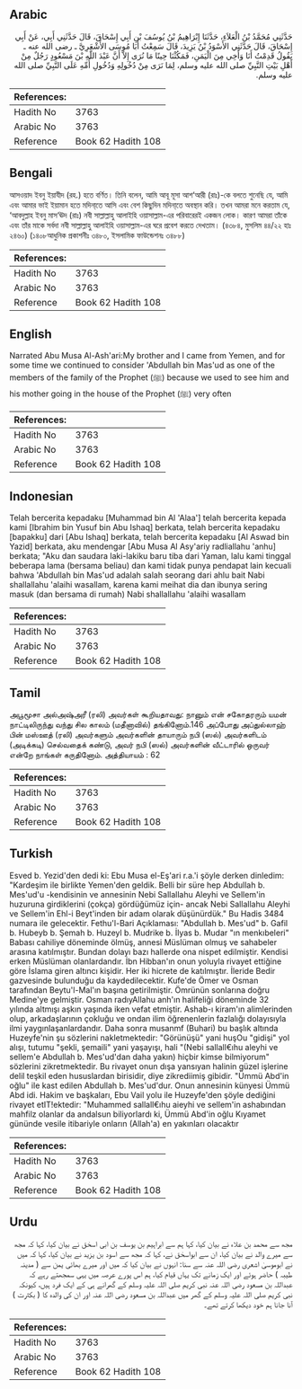## Arabic


<div dir="rtl" lang="ar" style={{fontSize:'larger',backgroundColor:'#f8f9fa',padding:20}}>
حَدَّثَنِي مُحَمَّدُ بْنُ الْعَلاَءِ، حَدَّثَنَا إِبْرَاهِيمُ بْنُ يُوسُفَ بْنِ أَبِي إِسْحَاقَ، قَالَ حَدَّثَنِي أَبِي، عَنْ أَبِي إِسْحَاقَ، قَالَ حَدَّثَنِي الأَسْوَدُ بْنُ يَزِيدَ، قَالَ سَمِعْتُ أَبَا مُوسَى الأَشْعَرِيَّ ـ رضى الله عنه ـ يَقُولُ قَدِمْتُ أَنَا وَأَخِي مِنَ الْيَمَنِ، فَمَكُثْنَا حِينًا مَا نُرَى إِلاَّ أَنَّ عَبْدَ اللَّهِ بْنَ مَسْعُودٍ رَجُلٌ مِنْ أَهْلِ بَيْتِ النَّبِيِّ صلى الله عليه وسلم، لِمَا نَرَى مِنْ دُخُولِهِ وَدُخُولِ أُمِّهِ عَلَى النَّبِيِّ صلى الله عليه وسلم‏.‏
</div>
<div style={{backgroundColor:'#f8f9fa',padding:20, marginBottom: 10}}><table> <thead> <tr> <th>References:</th> <th></th> </tr> </thead> <tbody><tr><td>Hadith No</td><td>3763</td></tr><tr><td>Arabic No</td><td>3763</td></tr><tr><td>Reference</td><td>Book 62 Hadith 108</td></tr></tbody></table></div>

## Bengali


<div dir="ltr" lang="bn" style={{fontSize:'larger',backgroundColor:'#f8f9fa',padding:20}}>
আসওয়াদ ইবনু ইয়াযীদ (রহ.) হতে বর্ণিত। তিনি বলেন, আমি আবূ মূসা আশ‘আরী (রাঃ)-কে বলতে শুনেছি যে, আমি এবং আমার ভাই ইয়ামান হতে মদিনা্তে আসি এবং বেশ কিছুদিন মদিনা্তে অবস্থান করি। তখন আমরা মনে করতাম যে, ‘আবদুল্লাহ ইবনু মাস‘ঊদ (রাঃ) নবী সাল্লাল্লাহু আলাইহি ওয়াসাল্লাম-এর পরিবারেরই একজন লোক। কারণ আমরা তাঁকে এবং তাঁর মাকে সর্বদা নবী সাল্লাল্লাহু আলাইহি ওয়াসাল্লাম-এর ঘরে প্রবেশ করতে দেখতাম। (৪৩৮৪, মুসলিম ৪৪/২২ হাঃ ২৪৬০) (১৪০৮আধুনিক প্রকাশনীঃ ৩৪৮০, ইসলামিক ফাউন্ডেশনঃ ৩৪৮৮)
</div>
<div style={{backgroundColor:'#f8f9fa',padding:20, marginBottom: 10}}><table> <thead> <tr> <th>References:</th> <th></th> </tr> </thead> <tbody><tr><td>Hadith No</td><td>3763</td></tr><tr><td>Arabic No</td><td>3763</td></tr><tr><td>Reference</td><td>Book 62 Hadith 108</td></tr></tbody></table></div>

## English


<div dir="ltr" lang="en" style={{fontSize:'larger',backgroundColor:'#f8f9fa',padding:20}}>
Narrated Abu Musa Al-Ash'ari:My brother and I came from Yemen, and for some time we continued to consider 'Abdullah bin Mas'ud as one of the members of the family of the Prophet (ﷺ) because we used to see him and his mother going in the house of the Prophet (ﷺ) very often
</div>
<div style={{backgroundColor:'#f8f9fa',padding:20, marginBottom: 10}}><table> <thead> <tr> <th>References:</th> <th></th> </tr> </thead> <tbody><tr><td>Hadith No</td><td>3763</td></tr><tr><td>Arabic No</td><td>3763</td></tr><tr><td>Reference</td><td>Book 62 Hadith 108</td></tr></tbody></table></div>

## Indonesian


<div dir="ltr" lang="id" style={{fontSize:'larger',backgroundColor:'#f8f9fa',padding:20}}>
Telah bercerita kepadaku [Muhammad bin Al 'Alaa'] telah bercerita kepada kami [Ibrahim bin Yusuf bin Abu Ishaq] berkata, telah bercerita kepadaku [bapakku] dari [Abu Ishaq] berkata, telah bercerita kepadaku [Al Aswad bin Yazid] berkata, aku mendengar [Abu Musa Al Asy'ariy radliallahu 'anhu] berkata; "Aku dan saudara laki-lakiku baru tiba dari Yaman, lalu kami tinggal beberapa lama (bersama beliau) dan kami tidak punya pendapat lain kecuali bahwa 'Abdullah bin Mas'ud adalah salah seorang dari ahlu bait Nabi shallallahu 'alaihi wasallam, karena kami meihat dia dan ibunya sering masuk (dan bersama di rumah) Nabi shallallahu 'alaihi wasallam
</div>
<div style={{backgroundColor:'#f8f9fa',padding:20, marginBottom: 10}}><table> <thead> <tr> <th>References:</th> <th></th> </tr> </thead> <tbody><tr><td>Hadith No</td><td>3763</td></tr><tr><td>Arabic No</td><td>3763</td></tr><tr><td>Reference</td><td>Book 62 Hadith 108</td></tr></tbody></table></div>

## Tamil


<div dir="ltr" lang="ta" style={{fontSize:'larger',backgroundColor:'#f8f9fa',padding:20}}>
அபூமூசா அல்அஷ்அரீ (ரலி) அவர்கள் கூறியதாவது: நானும் என் சகோதரரும் யமன் நாட்டிலிருந்து வந்து சில காலம் (மதீனாவில்) தங்கினோம்.146 அப்போது அப்துல்லாஹ் பின் மஸ்ஊத் (ரலி) அவர்களும் அவர்களின் தாயாரும் நபி (ஸல்) அவர்களிடம் (அடிக்கடி) செல்வதைக் கண்டு, அவர் நபி (ஸல்) அவர்களின் வீட்டாரில் ஒருவர் என்றே நாங்கள் கருதினோம். அத்தியாயம் : 62
</div>
<div style={{backgroundColor:'#f8f9fa',padding:20, marginBottom: 10}}><table> <thead> <tr> <th>References:</th> <th></th> </tr> </thead> <tbody><tr><td>Hadith No</td><td>3763</td></tr><tr><td>Arabic No</td><td>3763</td></tr><tr><td>Reference</td><td>Book 62 Hadith 108</td></tr></tbody></table></div>

## Turkish


<div dir="ltr" lang="tr" style={{fontSize:'larger',backgroundColor:'#f8f9fa',padding:20}}>
Esved b. Yezid'den dedi ki: Ebu Musa el-Eş'ari r.a.'i şöyle derken dinledim: "Kardeşim ile birlikte Yemen'den geldik. Belli bir süre hep Abdullah b. Mes'ud'u -kendisinin ve annesinin Nebi Sallallahu Aleyhi ve Sellem'in huzuruna girdiklerini (çokça) gördüğümüz için- ancak Nebi Sallallahu Aleyhi ve Sellem'in Ehl-i Beyt'inden bir adam olarak düşünürdük." Bu Hadis 3484 numara ile gelecektir. Fethu'l-Bari Açıklaması: "Abdullah b. Mes'ud" b. Gafil b. Hubeyb b. Şemah b. Huzeyl b. Mudrike b. İlyas b. Mudar "ın menkıbeleri" Babası cahiliye döneminde ölmüş, annesi Müslüman olmuş ve sahabeler arasına katılmıştır. Bundan dolayı bazı hallerde ona nispet edilmiştir. Kendisi erken Müslüman olanlardandır. İbn Hibban'ın onun yoluyla rivayet ettiğine göre İslama giren altıncı kişidir. Her iki hicrete de katılmıştır. İleride Bedir gazvesinde bulunduğu da kaydedilecektir. Kufe'de Ömer ve Osman tarafından Beytu'l-Mal'ın başına getirilmiştir. Ömrünün sonlarına doğru Medine'ye gelmiştir. Osman radıyAllahu anh'ın halifeliği döneminde 32 yılında altmışı aşkın yaşında iken vefat etmiştir. Ashab-ı kiram'ın alimlerinden olup, arkadaşlarının çokluğu ve ondan ilim öğrenenlerin fazlalığı dolayısıyla ilmi yaygınlaşanlardandır. Daha sonra musanmf (Buhari) bu başlık altında Huzeyfe'nin şu sözlerini nakletmektedir: "Görünüşü" yani huşOu "gidişi" yol alışı, tutumu "şekli, şemaili" yani yaşayışı, hali "(Nebi sallall€ıhu aleyhi ve sellem'e Abdullah b. Mes'ud'dan daha yakın) hiçbir kimse bilmiyorum" sözlerini zikretmektedir. Bu rivayet onun dışa yansıyan halinin güzel işlerine delil teşkil eden hususlardan birisidir, diye zikrediimiş gibidir. "Ümmü Abd'in oğlu" ile kast edilen Abdullah b. Mes'ud'dur. Onun annesinin künyesi Ümmü Abd idi. Hakim ve başkaları, Ebu Vail yolu ile Huzeyfe'den şöyle dediğini rivayet etIT!ektedir: "Muhammed sallall€ıhu aieyhi ve sellem'in ashabından mahfilz olanlar da andalsun biliyorlardı ki, Ümmü Abd'in oğlu Kıyamet gününde vesile itibariyle onların (Allah'a) en yakınları olacaktır
</div>
<div style={{backgroundColor:'#f8f9fa',padding:20, marginBottom: 10}}><table> <thead> <tr> <th>References:</th> <th></th> </tr> </thead> <tbody><tr><td>Hadith No</td><td>3763</td></tr><tr><td>Arabic No</td><td>3763</td></tr><tr><td>Reference</td><td>Book 62 Hadith 108</td></tr></tbody></table></div>

## Urdu


<div dir="rtl" lang="ur" style={{fontSize:'larger',backgroundColor:'#f8f9fa',padding:20}}>
مجھ سے محمد بن علاء نے بیان کیا، کہا ہم سے ابراہیم بن یوسف بن ابی اسحٰق نے بیان کیا، کہا کہ مجھ سے میرے والد نے بیان کیا، ان سے ابواسحٰق نے، کہا کہ مجھ سے اسود بن یزید نے بیان کیا، کہا کہ میں نے ابوموسیٰ اشعری رضی اللہ عنہ سے سنا: انہوں نے بیان کیا کہ میں اور میرے بھائی یمن سے ( مدینہ طیبہ ) حاضر ہوئے اور ایک زمانے تک یہاں قیام کیا، ہم اس پورے عرصہ میں یہی سمجھتے رہے کہ عبداللہ بن مسعود رضی اللہ عنہ نبی کریم صلی اللہ علیہ وسلم کے گھرانے ہی کے ایک فرد ہیں، کیونکہ نبی کریم صلی اللہ علیہ وسلم کے گھر میں عبداللہ بن مسعود رضی اللہ عنہ اور ان کی والدہ کا ( بکثرت ) آنا جانا ہم خود دیکھا کرتے تھے۔
</div>
<div style={{backgroundColor:'#f8f9fa',padding:20, marginBottom: 10}}><table> <thead> <tr> <th>References:</th> <th></th> </tr> </thead> <tbody><tr><td>Hadith No</td><td>3763</td></tr><tr><td>Arabic No</td><td>3763</td></tr><tr><td>Reference</td><td>Book 62 Hadith 108</td></tr></tbody></table></div>